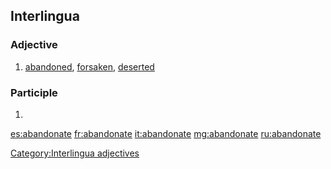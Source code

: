 ==Interlingua==

===Adjective===
{{head|ia|adjectives}}

# [[abandoned]], [[forsaken]], [[deserted]]

===Participle===
{{head|ia|participle}}

# {{ia-form of|abandon|ate}}

[[Category:Interlingua adjectives]]

[[es:abandonate]]
[[fr:abandonate]]
[[it:abandonate]]
[[mg:abandonate]]
[[ru:abandonate]]
